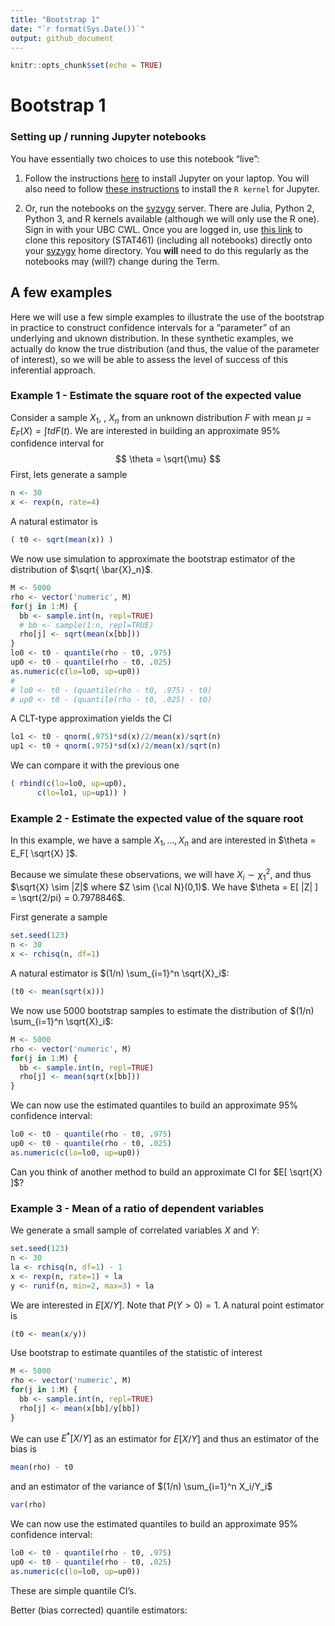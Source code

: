 ```yaml
---
title: "Bootstrap 1"
date: "`r format(Sys.Date())`"
output: github_document
---
```



<!-- notedown --nomagic Boot1.Rmd > Boot1.ipynb -->

```r
knitr::opts_chunk$set(echo = TRUE)
```

# Bootstrap 1

### Setting up / running Jupyter notebooks

You have essentially two choices to use this notebook "live":
 
1. Follow the instructions [here](https://jupyter.org/install.html) to install Jupyter on your laptop. You will also need to follow [these instructions](https://www.datacamp.com/community/blog/jupyter-notebook-r) to install the `R kernel` for Jupyter.

2. Or, run the notebooks on the [syzygy](https://ubc.syzygy.ca/) server. There are Julia, Python 2, Python 3, and R kernels available (although we will only use the R one). Sign in with your UBC CWL. Once you are logged in, use [this link](https://ubc.syzygy.ca/jupyter/user-redirect/git-pull?repo=https://github.com/msalibian/STAT461) to clone this repository (STAT461) (including all notebooks) directly onto your [syzygy](https://ubc.syzygy.ca/) home directory. You  **will** need to do this regularly as the notebooks may (will?) change during the Term.

## A few examples

Here we will use a few simple examples to illustrate the use of
the bootstrap in practice to construct confidence intervals for
a  "parameter" of an underlying and uknown distribution. In these
synthetic examples, we actually do know the true distribution (and thus,
the value of the parameter of interest), so we will be able to assess
the level of success of this inferential approach. 

### Example 1 - Estimate the square root of the expected value

Consider a sample $X_1$, \ldots, $X_n$ from an unknown distribution $F$
with mean $\mu = E_F(X) = \int t dF(t)$. We are interested in
building an approximate 95\% confidence interval for 
$$
\theta = \sqrt{\mu}
$$
First, lets generate a sample
```r
n <- 30
x <- rexp(n, rate=4)
```
A natural estimator is
```r
( t0 <- sqrt(mean(x)) )
```
We now use simulation to approximate the  bootstrap estimator
of the distribution of $\sqrt{ \bar{X}_n}$. 
```r
M <- 5000
rho <- vector('numeric', M)
for(j in 1:M) {
  bb <- sample.int(n, repl=TRUE)
  # bb <- sample(1:n, repl=TRUE)
  rho[j] <- sqrt(mean(x[bb]))
}
lo0 <- t0 - quantile(rho - t0, .975)
up0 <- t0 - quantile(rho - t0, .025)
as.numeric(c(lo=lo0, up=up0))
# 
# lo0 <- t0 - (quantile(rho - t0, .975) - t0)
# up0 <- t0 - (quantile(rho - t0, .025) - t0)
```
A CLT-type approximation yields the CI
```r
lo1 <- t0 - qnorm(.975)*sd(x)/2/mean(x)/sqrt(n)
up1 <- t0 + qnorm(.975)*sd(x)/2/mean(x)/sqrt(n)
```
We can compare it with the previous one
```r
( rbind(c(lo=lo0, up=up0),
      c(lo=lo1, up=up1)) )
```

### Example 2 - Estimate the expected value of the square root 

In this example, we have a sample $X_1, \ldots, X_n$ and are
interested in $\theta = E_F[ \sqrt{X} ]$. 

Because we simulate these observations, we will have 
$X_i \sim \chi^2_1$, and thus $\sqrt{X} \sim |Z|$
where $Z \sim {\cal N}(0,1)$. We  have
$\theta = E[ |Z| ] = \sqrt{2/pi} = 0.7978846$. 

First generate a sample
```r
set.seed(123)
n <- 30
x <- rchisq(n, df=1)
```
A natural estimator is $(1/n) \sum_{i=1}^n \sqrt{X}_i$:
```r
(t0 <- mean(sqrt(x)))
```
We now use 5000 bootstrap samples to estimate the 
distribution of $(1/n) \sum_{i=1}^n \sqrt{X}_i$:
```r
M <- 5000
rho <- vector('numeric', M)
for(j in 1:M) {
  bb <- sample.int(n, repl=TRUE)
  rho[j] <- mean(sqrt(x[bb]))
}
```
We can now use the estimated quantiles to build an
approximate 95\% confidence interval:
```r
lo0 <- t0 - quantile(rho - t0, .975)
up0 <- t0 - quantile(rho - t0, .025)
as.numeric(c(lo=lo0, up=up0))
```

Can you think of another method to build an
approximate CI for $E[ \sqrt{X} ]$? 


### Example 3 -  Mean of a ratio of dependent variables 

We generate a small sample of correlated variables
$X$ and $Y$:
```r
set.seed(123)
n <- 30
la <- rchisq(n, df=1) - 1
x <- rexp(n, rate=1) + la
y <- runif(n, min=2, max=3) + la
```
We are interested in $E[ X/Y ]$. Note that $P( Y > 0 ) = 1$. 
A natural point estimator is
```r
(t0 <- mean(x/y))
```
Use bootstrap to estimate quantiles of the
statistic of interest
```r
M <- 5000
rho <- vector('numeric', M)
for(j in 1:M) {
  bb <- sample.int(n, repl=TRUE)
  rho[j] <- mean(x[bb]/y[bb])
}
```
We can use $E^*[ X/Y ]$ as an estimator for
$E[ X/ Y]$ and thus an estimator of the bias
is
```r
mean(rho) - t0 
```
and an estimator of the variance of 
$(1/n) \sum_{i=1}^n X_i/Y_i$
```r
var(rho)
```
We can now use the estimated quantiles to build an
approximate 95\% confidence interval:
```r
lo0 <- t0 - quantile(rho - t0, .975)
up0 <- t0 - quantile(rho - t0, .025)
as.numeric(c(lo=lo0, up=up0))
```

These are simple quantile CI's. 

Better (bias corrected) quantile estimators:

<!-- M <- 1000 -->
<!-- lev5 <- lev4 <- lev3 <- lev2 <- lev <- 0 -->
<!-- len5 <- len4 <- len3 <- len2 <- len <- 0 -->
<!-- ff <- function(a, x) 1/mean(x[a]) -->
<!-- n <- 10 -->
<!-- lambda0 <- 5 -->
<!-- a <- qnorm(.025) -->
<!-- b <- qnorm(.975) -->

<!-- for(j in 1:M) { -->

<!--   set.seed(123 + 17*j) -->

<!--   x <- rexp(n, rate=lambda0) -->

<!--   # Estimate quantiles -->
<!--   B <- 5000 -->
<!--   bootsam <- matrix(sample.int(n, size=B*n, replace=TRUE), B, n) -->

<!--   tstar <- apply(bootsam, 1, ff, x=x) -->

<!--   t0 <- 1/mean(x) -->

<!--   lo <- t0 - quantile(tstar, .975) + t0 -->
<!--   up <- t0 - quantile(tstar, .025) + t0 -->
<!--   if((lambda0 > lo ) & (lambda0 < up) ) lev <- lev + 1 -->

<!--   len <- len + (up - lo) -->

<!--   bootsam <- matrix(rexp(n*B, rate=1/mean(x)), B, n) -->

<!--   tstar <- apply(bootsam, 1, function(a) 1/mean(a)) -->

<!--   lo <- t0 - quantile(tstar, .975) + t0 -->
<!--   up <- t0 - quantile(tstar, .025) + t0 -->
<!--   if((lambda0 > lo ) & (lambda0 < up) ) lev2 <- lev2 + 1 -->
<!--   len2 <- len2 + (up - lo) -->


<!--   up <- t0*(1-a/sqrt(n)) -->
<!--   lo <- t0*(1-b/sqrt(n)) -->
<!--   if( (lambda0 < up ) & (lambda0 > lo ) ) lev3 <- lev3 + 1 -->
<!--   len3 <- len3 + (up - lo) -->

<!--   up <-t0*(1+b/sqrt(n)) -->
<!--   lo <- t0*(1+a/sqrt(n)) -->
<!--   if( (lambda0 < up ) & (lambda0 > lo ) ) lev4 <- lev4 + 1 -->
<!--   len4 <- len4 + (up - lo) -->

<!--   up <- (1/t0) - a*sd(x)/sqrt(n) -->
<!--   lo <- (1/t0) - b*sd(x)/sqrt(n) -->
<!--   if( (lambda0 < (1/lo) ) & (lambda0 > (1/up) ) ) lev5 <- lev5 + 1 -->
<!--   len5 <- len5 + (1/lo - 1/up) -->


<!--   # print(c(it=j, bnp=lev/j, bp=lev2/j, clt=lev3/j, clt2=lev4/j))   -->
<!--   print(c(it=j, bnp=len/j, bp=len2/j, clt=len3/j, clt2=len4/j, clt3=len5/j))   -->

<!-- } -->

<!-- print(c(bnp=lev/M, bp=lev2/M, clt=lev3/M, clt2=lev4/M, clt3=lev5/M))   -->
<!-- print(c(bnp=len/M, bp=len2/M, clt=len3/M, clt2=len4/M, clt3=len5/M))   -->



<!-- ### CI for a correlation -->

<!-- set.seed(123) -->
<!-- n <- 30 -->
<!-- la <- rchisq(n, df=1) - 1 -->
<!-- x <- rexp(n, rate=1) + la -->
<!-- y <- runif(n, min=-1, max=1) + la -->

<!-- M <- 5000 -->
<!-- rho <- vector('numeric', M) -->
<!-- for(j in 1:M) { -->
<!--   bb <- sample.int(n, repl=TRUE) -->
<!--   rho[j] <- cor(x[bb], y[bb]) -->
<!-- } -->

<!-- t0 <- cor(x, y) -->
<!-- lo0 <- t0 - (quantile(rho, .975) - t0) -->
<!-- up0 <- t0 - (quantile(rho, .025) - t0) -->


<!-- zz <- log((1+t0)/(1-t0))/2 -->
<!-- lo <- zz - qnorm(.975)/sqrt(n-3) -->
<!-- up <- zz + qnorm(.975)/sqrt(n-3) -->

<!-- lo2 <- (exp(2*lo)-1)/(exp(2*lo)+1) -->
<!-- up2 <- (exp(2*up)-1)/(exp(2*up)+1) -->

<!-- print(c(lo0, up0)) -->
<!-- print(c(lo2, up2)) -->



<!-- ## Mean of a ratio of dependent variables -->



<!-- set.seed(123) -->
<!-- n <- 30 -->
<!-- la <- rchisq(n, df=1) - 1 -->
<!-- x <- rexp(n, rate=1) + la -->
<!-- y <- runif(n, min=2, max=3) + la -->

<!-- t0 <- mean(x/y) -->

<!-- M <- 5000 -->
<!-- rho <- vector('numeric', M) -->
<!-- for(j in 1:M) { -->
<!--   bb <- sample.int(n, repl=TRUE) -->
<!--   rho[j] <- mean(x[bb]/y[bb]) -->
<!-- } -->

<!-- # bias? -->
<!-- mean(rho) - t0 -->

<!-- # variance -->
<!-- var(rho) -->


<!-- ## mean of sqrt(X^2_1) = |N(0,1)| -->
<!-- # sigma*sqrt(2/pi)*exp(-mu^2/(2 sigma^2)) + mu(1-2*pnorm(-mu/sigma)) -->
<!-- # mu=0, sigma=1 -->
<!-- # sqrt(2/pi) = 0.7978846 -->

<!-- set.seed(123) -->
<!-- n <- 30 -->
<!-- x <- rchisq(n, df=1) -->

<!-- t0 <- mean(sqrt(x)) -->

<!-- M <- 5000 -->
<!-- rho <- vector('numeric', M) -->
<!-- for(j in 1:M) { -->
<!--   bb <- sample.int(n, repl=TRUE) -->
<!--   rho[j] <- mean(sqrt(x[bb])) -->
<!-- } -->

<!-- lo0 <- t0 - (quantile(rho, .975) - t0) -->
<!-- up0 <- t0 - (quantile(rho, .025) - t0) -->
<!-- c(lo=lo0, up=up0) -->

<!-- # an alternative method? -->

<!-- ## sqrt(E(X)) -->

<!-- set.seed(123) -->
<!-- n <- 30 -->
<!-- x <- rexp(n, rate=4) -->

<!-- t0 <- sqrt(mean(x)) -->

<!-- M <- 5000 -->
<!-- rho <- vector('numeric', M) -->
<!-- for(j in 1:M) { -->
<!--   bb <- sample.int(n, repl=TRUE) -->
<!--   rho[j] <- sqrt(mean(x[bb])) -->
<!-- } -->

<!-- lo0 <- t0 - (quantile(rho, .975) - t0) -->
<!-- up0 <- t0 - (quantile(rho, .025) - t0) -->

<!-- lo1 <- t0 - qnorm(.975)*sd(x)/2/mean(x)/sqrt(n) -->
<!-- up1 <- t0 + qnorm(.975)*sd(x)/2/mean(x)/sqrt(n) -->
<!-- rbind(c(lo=lo0, up=up0), -->
<!--       c(lo=lo1, up=up1)) -->








